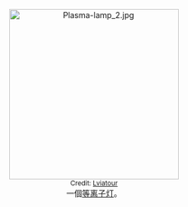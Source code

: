 <center>[[File:Plasma-lamp_2.jpg|300px]]<br> 
<small>Credit: [[commons:User:Lviatour|Lviatour]]</small><br>一個[[等离子灯|等离子灯]]。</center>